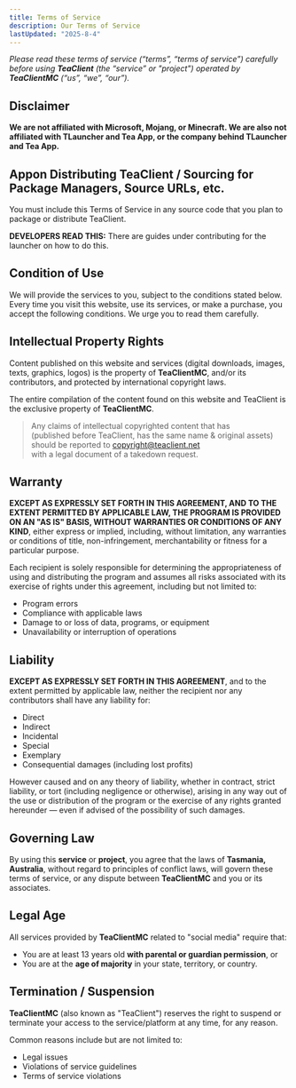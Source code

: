 ```yaml
---
title: Terms of Service
description: Our Terms of Service
lastUpdated: "2025-8-4"
---
```



_Please read these terms of service (“terms”, “terms of service”) carefully before using **TeaClient** (the “service” or "project") operated by **TeaClientMC** (“us”, “we”, “our”)._


## Disclaimer

**We are not affiliated with Microsoft, Mojang, or Minecraft. We are also not affiliated with TLauncher and Tea App, or the company behind TLauncher and Tea App.**


## Appon Distributing TeaClient / Sourcing for Package Managers, Source URLs, etc.

You must include this Terms of Service in any source code that you plan to package or distribute TeaClient.

**DEVELOPERS READ THIS:** There are guides under contributing for the launcher on how to do this.


## Condition of Use

We will provide the services to you, subject to the conditions stated below. Every time you visit this website, use its services, or make a purchase, you accept the following conditions. We urge you to read them carefully.


## Intellectual Property Rights

Content published on this website and services (digital downloads, images, texts, graphics, logos) is the property of **TeaClientMC**, and/or its contributors, and protected by international copyright laws.

The entire compilation of the content found on this website and TeaClient is the exclusive property of **TeaClientMC**.

> Any claims of intellectual copyrighted content that has  
> (published before TeaClient, has the same name & original assets)  
> should be reported to [copyright@teaclient.net](mailto:copyright@teaclient.net)  
> with a legal document of a takedown request.


## Warranty

**EXCEPT AS EXPRESSLY SET FORTH IN THIS AGREEMENT, AND TO THE EXTENT PERMITTED BY APPLICABLE LAW, THE PROGRAM IS PROVIDED ON AN "AS IS" BASIS, WITHOUT WARRANTIES OR CONDITIONS OF ANY KIND**, either express or implied, including, without limitation, any warranties or conditions of title, non-infringement, merchantability or fitness for a particular purpose.

Each recipient is solely responsible for determining the appropriateness of using and distributing the program and assumes all risks associated with its exercise of rights under this agreement, including but not limited to:

- Program errors  
- Compliance with applicable laws  
- Damage to or loss of data, programs, or equipment  
- Unavailability or interruption of operations


## Liability

**EXCEPT AS EXPRESSLY SET FORTH IN THIS AGREEMENT**, and to the extent permitted by applicable law, neither the recipient nor any contributors shall have any liability for:

- Direct  
- Indirect  
- Incidental  
- Special  
- Exemplary  
- Consequential damages (including lost profits)

However caused and on any theory of liability, whether in contract, strict liability, or tort (including negligence or otherwise), arising in any way out of the use or distribution of the program or the exercise of any rights granted hereunder — even if advised of the possibility of such damages.


## Governing Law

By using this **service** or **project**, you agree that the laws of **Tasmania, Australia**, without regard to principles of conflict laws, will govern these terms of service, or any dispute between **TeaClientMC** and you or its associates.


## Legal Age

All services provided by **TeaClientMC** related to "social media" require that:

- You are at least 13 years old **with parental or guardian permission**, or  
- You are at the **age of majority** in your state, territory, or country.


## Termination / Suspension

**TeaClientMC** (also known as "TeaClient") reserves the right to suspend or terminate your access to the service/platform at any time, for any reason.

Common reasons include but are not limited to:

- Legal issues  
- Violations of service guidelines  
- Terms of service violations

